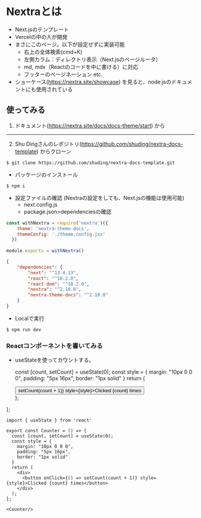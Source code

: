 # Nextraとは
- Next.jsのテンプレート
- Vercelの中の人が開発
- まさにこのページ。以下が設定せずに実装可能
    - 右上の全体検索(cmd+K)
    - 左側カラム：ディレクトリ表示（Next.jsのページルータ）
    - md, mdx（Reactのコードを中に書ける）に対応
    - フッターのページネーション etc.
- ショーケース(https://nextra.site/showcase) を見ると、node.jsのドキュメントにも使用されている


## 使ってみる
1. ドキュメント(https://nextra.site/docs/docs-theme/start) から
---

2. Shu Dingさんのレポジトリ(https://github.com/shuding/nextra-docs-template) からクローン


```shell
$ git clone https://github.com/shuding/nextra-docs-template.git
```
- パッケージのインストール
```shell
$ npm i
```

- 設定ファイルの確認 (Nextraの設定をしても、Next.jsの機能は使用可能)
    - next.config.js 
    - package.json>dependenciesの確認
```js filename="next.config.js"
const withNextra = require('nextra')({
    theme: 'nextra-theme-docs',
    themeConfig: './theme.config.jsx'
  })
   
module.exports = withNextra()
```

```json filename="package.json"
{
	"dependencies": {
		"next": "^13.4.13",
		"react": "^18.2.0",
		"react-dom": "^18.2.0",
		"nextra": "^2.10.0",
		"nextra-theme-docs": "^2.10.0"
	}
}
```
- Localで実行
```shell
$ npm run dev
```

### Reactコンポーネントを書いてみる
- useStateを使ってカウントする。


  const [count, setCount] = useState(0);
  const style = {
    margin: "10px 0 0 0",
    padding: "5px 16px",
    border: "1px solid" 
  }
  return (
    <div>
      <button onClick={() => setCount(count + 1)} style={style}>Clicked {count} times</button>
    </div>
  );
};

<Counter/>


```mdx filename="pages/2023-08/07_Nextra.mdx"
import { useState } from 'react'

export const Counter = () => {
  const [count, setCount] = useState(0);
  const style = {
    margin: "10px 0 0 0",
    padding: "5px 16px",
    border: "1px solid" 
  }
  return (
    <div>
      <button onClick={() => setCount(count + 1)} style={style}>Clicked {count} times</button>
    </div>
  );
};

<Counter/>
```
